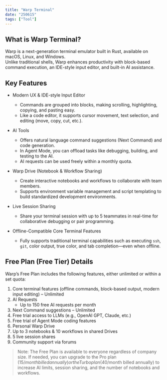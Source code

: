 ```yaml
---
title: "Warp Terminal"
date: "250615"
tags: ["Tool"]
---
```


## What is Warp Terminal?

Warp is a next-generation terminal emulator built in Rust, available on macOS, Linux, and Windows.  
Unlike traditional shells, Warp enhances productivity with block-based command execution, an IDE-style input editor, and built-in AI assistance.

## Key Features

* Modern UX & IDE-style Input Editor
  * Commands are grouped into blocks, making scrolling, highlighting, copying, and pasting easy.
  * Like a code editor, it supports cursor movement, text selection, and editing (move, copy, cut, etc.).

* AI Tools
  * Offers natural language command suggestions (Next Command) and code generation.
  * In Agent Mode, you can offload tasks like debugging, building, and testing to the AI.
  * AI requests can be used freely within a monthly quota.

* Warp Drive (Notebook & Workflow Sharing)
  * Create interactive notebooks and workflows to collaborate with team members.
  * Supports environment variable management and script templating to build standardized development environments.

* Live Session Sharing
  * Share your terminal session with up to 5 teammates in real-time for collaborative debugging or pair programming.

* Offline-Compatible Core Terminal Features
  * Fully supports traditional terminal capabilities such as executing `ssh`, `git`, color output, true color, and tab completion—even when offline.

## Free Plan (Free Tier) Details

Warp’s Free Plan includes the following features, either unlimited or within a set quota:

1. Core terminal features (offline commands, block-based output, modern input editing) – Unlimited  
2. AI Requests
   * Up to 150 free AI requests per month  
3. Next Command suggestions – Unlimited  
4. Free trial access to LLMs (e.g., OpenAI GPT, Claude, etc.)  
5. Free trial of Agent Mode coding features  
6. Personal Warp Drive  
7. Up to 3 notebooks & 10 workflows in shared Drives  
8. 5 live session shares  
9. Community support via forums  

> Note: The Free Plan is available to everyone regardless of company size. If needed, you can upgrade to the Pro plan ($15/month billed annually) or the Turbo plan ($40/month billed annually) to increase AI limits, session sharing, and the number of notebooks and workflows.


